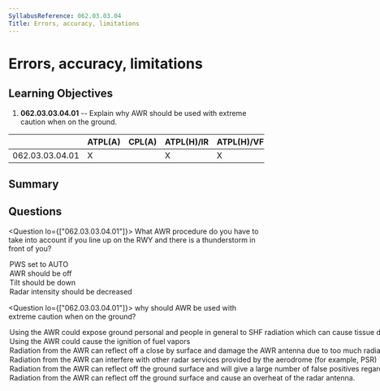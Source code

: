 ```yaml
---
SyllabusReference: 062.03.03.04
Title: Errors, accuracy, limitations
---
```


# Errors, accuracy, limitations

## Learning Objectives

1. **062.03.03.04.01** -- Explain why AWR should be used with extreme caution
   when on the ground.

|                 | ATPL(A) | CPL(A) | ATPL(H)/IR | ATPL(H)/VFR | CPL(H) | IR  | CBIR(A) |
| --------------- | ------- | ------ | ---------- | ----------- | ------ | --- | ------- |
| 062.03.03.04.01 | X       |        | X          | X           |        | X   | X       |

## Summary

## Questions

<Question lo={["062.03.03.04.01"]}>
  <Text variant="oneCorrect">
    What AWR procedure do you have to take into account if you line up on the
    RWY and there is a thunderstorm in front of you?
  </Text>
  <Option
    alwaysCorrect
    why="Predictive Wind shear should be set to AUTO, to make sure you get wind sheer warnings immediately after take off."
  >
    PWS set to AUTO
  </Option>
  <Option why="There is no reason to turn off AWR when already lined up on the runway.">
    AWR should be off
  </Option>
  <Option why="AS you are already on the ground, tilting the radar antenna down would be counter-productive.">
    Tilt should be down
  </Option>
  <Option why="As you are already lined up on the runway, there is no need to reduce radar intensity.">
    Radar intensity should be decreased
  </Option>
</Question>

<Question lo={["062.03.03.04.01"]}>
  <Text variant="oneCorrect">
    why should AWR be used with extreme caution when on the ground?
  </Text>
  <Option
    alwaysCorrect
    why="In general Radars are very powerful pieces of equipment transmitting very intense and concentrated beams of EM waves. Pointing these at people is a bad idea."
  >
    Using the AWR could expose ground personal and people in general to SHF
    radiation which can cause tissue damage when absorbed in long amounts
  </Option>
  <Option
    alwaysCorrect
    why="In general Radars are very powerful pieces of equipment transmitting very intense and concentrated beams of EM waves. Accidentally Pointing these at Fuel tanks could cause a localized heating and an explosion."
  >
    Using the AWR could cause the ignition of fuel vapors
  </Option>
  <Option>
    Radiation from the AWR can reflect off a close by surface and damage the AWR
    antenna due to too much radiation being received at once.
  </Option>
  <Option why="EM from a weather radar use a specific frequency and do not interfere with any other radar system in airport.">
    Radiation from the AWR can interfere with other radar services provided by
    the aerodrome (for example, PSR)
  </Option>
  <Option why="This is not true since radars usually point to the horizont and above. Only a madman would point the radar at the ground directly">
    Radiation from the AWR can reflect off the ground surface and will give a
    large number of false positives regarding the weather in front of the
    aircraft.
  </Option>
  <Option>
    Radiation from the AWR can reflect off the ground surface and cause an
    overheat of the radar antenna.
  </Option>
</Question>
